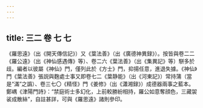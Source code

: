 ```yaml
---
---
---
```

title: 三二 卷 七 七
---




《羅思遠》（出《開天傳信記》）又《葉法善》（出《廣德神異録》）。按皆與卷二二《羅公遠》（出《神仙感遇傳》等）、卷二六《葉法善》（出《集異記》等）駢多於歧。編者以彼屬《神仙》門，僅列此於《方士》門，抑揚任意，進退失據。《神仙》門《葉法善》張説與麴處士事又即卷七二《葉静能》（出《河東記》）常持蒲（當是“滿”之譌）、卷三七〇《精怪》門《姜修》（出《瀟湘録》）成德器兩事之藍本。鄭嵎《津陽門詩》：“禁庭術士多幻化，上前較勝紛相持，羅公如意奪顔色，三藏袈裟成散絲”，自註甚詳，可與《羅思遠》諸則參印。